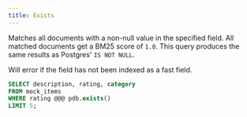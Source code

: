 ```yaml
---
title: Exists
---
```


Matches all documents with a non-null value in the specified field. All matched documents get a BM25 score of `1.0`.
This query produces the same results as Postgres' `IS NOT NULL`.

<Note>
Will error if the field has not been indexed as a fast field.
</Note>

```sql
SELECT description, rating, category
FROM mock_items
WHERE rating @@@ pdb.exists()
LIMIT 5;
```
